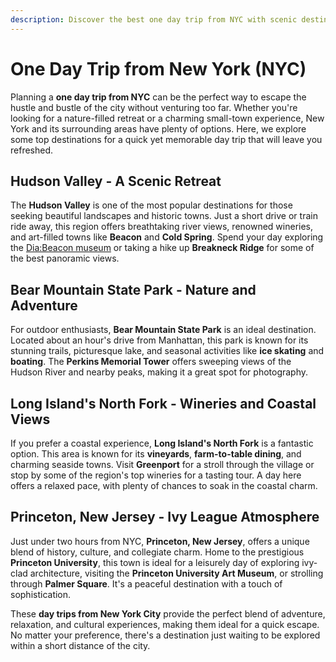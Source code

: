 ```yaml
---
description: Discover the best one day trip from NYC with scenic destinations, exciting activities, and top recommendations for a perfect getaway.
---
```


# One Day Trip from New York (NYC)

Planning a **one day trip from NYC** can be the perfect way to escape the hustle and bustle of the city without venturing too far. Whether you're looking for a nature-filled retreat or a charming small-town experience, New York and its surrounding areas have plenty of options. Here, we explore some top destinations for a quick yet memorable day trip that will leave you refreshed.

## Hudson Valley - A Scenic Retreat

The **Hudson Valley** is one of the most popular destinations for those seeking beautiful landscapes and historic towns. Just a short drive or train ride away, this region offers breathtaking river views, renowned wineries, and art-filled towns like **Beacon** and **Cold Spring**. Spend your day exploring the [Dia:Beacon museum](https://www.diaart.org/visit/visit/dia-beacon-beacon-united-states) or taking a hike up **Breakneck Ridge** for some of the best panoramic views.

## Bear Mountain State Park - Nature and Adventure

For outdoor enthusiasts, **Bear Mountain State Park** is an ideal destination. Located about an hour's drive from Manhattan, this park is known for its stunning trails, picturesque lake, and seasonal activities like **ice skating** and **boating**. The **Perkins Memorial Tower** offers sweeping views of the Hudson River and nearby peaks, making it a great spot for photography.

## Long Island's North Fork - Wineries and Coastal Views

If you prefer a coastal experience, **Long Island's North Fork** is a fantastic option. This area is known for its **vineyards**, **farm-to-table dining**, and charming seaside towns. Visit **Greenport** for a stroll through the village or stop by some of the region's top wineries for a tasting tour. A day here offers a relaxed pace, with plenty of chances to soak in the coastal charm.

## Princeton, New Jersey - Ivy League Atmosphere

Just under two hours from NYC, **Princeton, New Jersey**, offers a unique blend of history, culture, and collegiate charm. Home to the prestigious **Princeton University**, this town is ideal for a leisurely day of exploring ivy-clad architecture, visiting the **Princeton University Art Museum**, or strolling through **Palmer Square**. It's a peaceful destination with a touch of sophistication.

These **day trips from New York City** provide the perfect blend of adventure, relaxation, and cultural experiences, making them ideal for a quick escape. No matter your preference, there's a destination just waiting to be explored within a short distance of the city.
